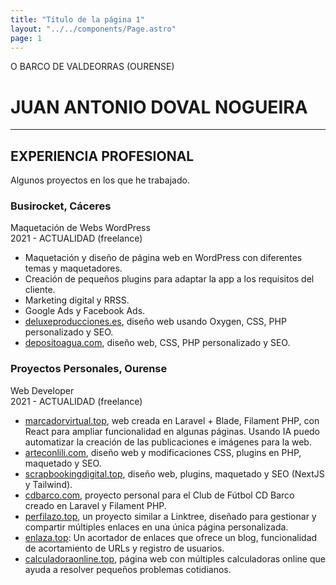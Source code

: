 ```yaml
---
title: "Título de la página 1"
layout: "../../components/Page.astro"
page: 1
---
```

<span class="inline-block text-gray-600 dark:text-gray-300 font-light">O BARCO DE VALDEORRAS (OURENSE)</span>
# JUAN ANTONIO DOVAL NOGUEIRA

---

## **EXPERIENCIA PROFESIONAL**

<p class="mb-4">Algunos proyectos en los que he trabajado.</p>

### **Busirocket, Cáceres**  
<span class="subtitle">Maquetación de Webs WordPress</span>  
<span class="subtitle-2">2021 - ACTUALIDAD (freelance)</span>

- Maquetación y diseño de página web en <span class="tag">WordPress</span> con diferentes temas y maquetadores.
- Creación de pequeños plugins para adaptar la app a los requisitos del cliente.
- Marketing digital y RRSS.
- <span class="tag">Google Ads</span> y <span class="tag">Facebook Ads</span>.
- [deluxeproducciones.es](https://deluxeproducciones.es/), diseño web usando <span class="tag">Oxygen</span>, <span class="tag">CSS</span>, <span class="tag">PHP</span> personalizado y SEO.
- [depositoagua.com](https://depositoagua.com/), diseño web, <span class="tag">CSS</span>, <span class="tag">PHP</span> personalizado y SEO.

### **Proyectos Personales, Ourense**  
<span class="subtitle">Web Developer</span>  
<span class="subtitle-2">2021 - ACTUALIDAD (freelance)</span>

- [marcadorvirtual.top](https://marcadorvirtual.top/), web creada en <span class="tag">Laravel</span> + <span class="tag">Blade</span>, <span class="tag">Filament PHP</span>, con <span class="tag">React</span> para ampliar funcionalidad en algunas páginas. Usando IA puedo automatizar la creación de las publicaciones e imágenes para la web.
- [arteconlili.com](https://arteconlili.com), diseño web y modificaciones <span class="tag">CSS</span>, plugins en <span class="tag">PHP</span>, maquetado y SEO.
- [scrapbookingdigital.top](https://scrapbookingdigital.top/), diseño web, plugins, maquetado y SEO (<span class="tag">NextJS</span> y <span class="tag">Tailwind</span>).
- [cdbarco.com](https://cdbarco.com/), proyecto personal para el Club de Fútbol CD Barco creado en <span class="tag">Laravel</span> y <span class="tag">Filament PHP</span>.
- [perfilazo.top](https://perfilazo.top/@dovaldev), un proyecto similar a Linktree, diseñado para gestionar y compartir múltiples enlaces en una única página personalizada.
- [enlaza.top](https://enlaza.top): Un acortador de enlaces que ofrece un blog, funcionalidad de acortamiento de URLs y registro de usuarios.
- [calculadoraonline.top](https://calculadoraonline.top), página web con múltiples calculadoras online que ayuda a resolver pequeños problemas cotidianos.
